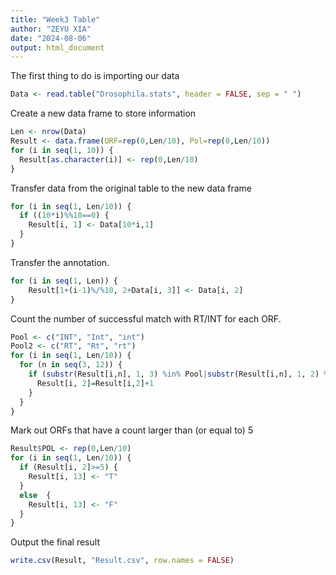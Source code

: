 ---
title: "Week3 Table"
author: "ZEYU XIA"
date: "2024-08-06"
output: html_document
---

The first thing to do is importing our data
```{r}
Data <- read.table("Drosophila.stats", header = FALSE, sep = " ")
```

Create a new data frame to store information

```{r}
Len <- nrow(Data)
Result <- data.frame(ORF=rep(0,Len/10), Pol=rep(0,Len/10))
for (i in seq(1, 10)) {
  Result[as.character(i)] <- rep(0,Len/10)
} 
```

Transfer data from the original table to the new data frame

```{r}
for (i in seq(1, Len/10)) {
  if ((10*i)%%10==0) {
    Result[i, 1] <- Data[10*i,1]
  }
}
```

Transfer the annotation.

```{r}
for (i in seq(1, Len)) {
    Result[1+(i-1)%/%10, 2+Data[i, 3]] <- Data[i, 2]
}
```

Count the number of successful match with RT/INT for each ORF.

```{r}
Pool <- c("INT", "Int", "int")
Pool2 <- c("RT", "Rt", "rt")
for (i in seq(1, Len/10)) {
  for (n in seq(3, 12)) {
    if (substr(Result[i,n], 1, 3) %in% Pool|substr(Result[i,n], 1, 2) %in% Pool2) {
      Result[i, 2]=Result[i,2]+1
    }
  }
}
```

Mark out ORFs that have a count larger than (or equal to) 5

```{r}
Result$POL <- rep(0,Len/10)
for (i in seq(1, Len/10)) {
  if (Result[i, 2]>=5) {
    Result[i, 13] <- "T"
  }
  else  {
    Result[i, 13] <- "F"
  }
}
```

Output the final result

```{r}
write.csv(Result, "Result.csv", row.names = FALSE)
```







